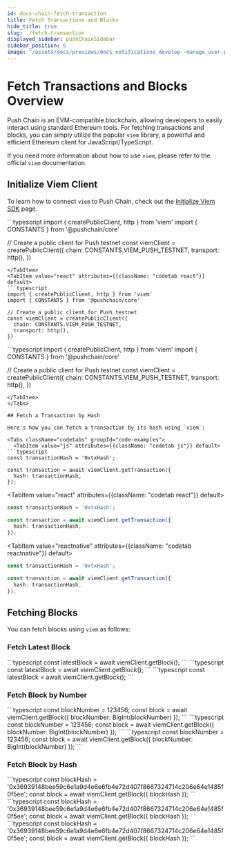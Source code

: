 ```yaml
---
id: docs-chain-fetch-transaction
title: Fetch Transactions and Blocks
hide_title: true
slug: ./fetch-transaction
displayed_sidebar: pushChainSidebar
sidebar_position: 6
image: "/assets/docs/previews/docs_notifications_develop--manage_user.png"
---
```


# Fetch Transactions and Blocks Overview

Push Chain is an EVM-compatible blockchain, allowing developers to easily interact using standard Ethereum tools. For fetching transactions and blocks, you can simply utilize the popular `viem` library, a powerful and efficient Ethereum client for JavaScript/TypeScript.

If you need more information about how to use `viem`, please refer to the official `viem` documentation.

<head>
  <title>{`Fetch Transaction | Push Chain | Push Documentation`}</title>
</head>


## Initialize Viem Client

To learn how to connect `viem` to Push Chain, check out the [Initialize Viem SDK](../initialize-viem-sdk) page.

<Tabs className="codetabs" groupId="code-examples">
<TabItem value="js" attributes={{className: "codetab js"}} default>
```typescript
import { createPublicClient, http } from 'viem'
import { CONSTANTS } from '@pushchain/core'

// Create a public client for Push testnet
const viemClient = createPublicClient({
  chain: CONSTANTS.VIEM_PUSH_TESTNET,
  transport: http(),
})
```
</TabItem>
<TabItem value="react" attributes={{className: "codetab react"}} default>
```typescript
import { createPublicClient, http } from 'viem'
import { CONSTANTS } from '@pushchain/core'

// Create a public client for Push testnet
const viemClient = createPublicClient({
  chain: CONSTANTS.VIEM_PUSH_TESTNET,
  transport: http(),
})
```
</TabItem>
<TabItem value="reactnative" attributes={{className: "codetab reactnative"}} default>
```typescript
import { createPublicClient, http } from 'viem'
import { CONSTANTS } from '@pushchain/core'

// Create a public client for Push testnet
const viemClient = createPublicClient({
  chain: CONSTANTS.VIEM_PUSH_TESTNET,
  transport: http(),
})
```
</TabItem>
</Tabs>

## Fetch a Transaction by Hash

Here's how you can fetch a transaction by its hash using `viem`:

<Tabs className="codetabs" groupId="code-examples">
  <TabItem value="js" attributes={{className: "codetab js"}} default>
```typescript
const transactionHash = '0xtxHash';

const transaction = await viemClient.getTransaction({
  hash: transactionHash,
});
```
  </TabItem>

  <TabItem value="react" attributes={{className: "codetab react"}} default>
```typescript
const transactionHash = '0xtxHash';

const transaction = await viemClient.getTransaction({
  hash: transactionHash,
});
```
  </TabItem>

  <TabItem value="reactnative" attributes={{className: "codetab reactnative"}} default>
```typescript
const transactionHash = '0xtxHash';

const transaction = await viemClient.getTransaction({
  hash: transactionHash,
});
```
  </TabItem>
</Tabs>


## Fetching Blocks

You can fetch blocks using `viem` as follows:

### Fetch Latest Block

<Tabs className="codetabs" groupId="code-examples">
<TabItem value="js" attributes={{className: "codetab js"}} default>
```typescript
const latestBlock = await viemClient.getBlock();
```
</TabItem>
<TabItem value="react" attributes={{className: "codetab react"}} default>
```typescript
const latestBlock = await viemClient.getBlock();
```
</TabItem>
<TabItem value="reactnative" attributes={{className: "codetab reactnative"}} default>
```typescript
const latestBlock = await viemClient.getBlock();
```
</TabItem>
</Tabs>

### Fetch Block by Number

<Tabs className="codetabs" groupId="code-examples">
<TabItem value="js" attributes={{className: "codetab js"}} default>
```typescript
const blockNumber = 123456;
const block = await viemClient.getBlock({ blockNumber: BigInt(blockNumber) });
```
</TabItem>
<TabItem value="react" attributes={{className: "codetab react"}} default>
```typescript
const blockNumber = 123456;
const block = await viemClient.getBlock({ blockNumber: BigInt(blockNumber) });
```
</TabItem>
<TabItem value="reactnative" attributes={{className: "codetab reactnative"}} default>
```typescript
const blockNumber = 123456;
const block = await viemClient.getBlock({ blockNumber: BigInt(blockNumber) });
```
</TabItem>
</Tabs>

### Fetch Block by Hash

<Tabs className="codetabs" groupId="code-examples">
<TabItem value="js" attributes={{className: "codetab js"}} default>
```typescript
const blockHash = '0x36939148bee59c6e1a9d4e6e6fb4e72d407f8667324714c206e64e1485f0f5ee';
const block = await viemClient.getBlock({ blockHash });
```
</TabItem>
<TabItem value="react" attributes={{className: "codetab react"}} default>
```typescript
const blockHash = '0x36939148bee59c6e1a9d4e6e6fb4e72d407f8667324714c206e64e1485f0f5ee';
const block = await viemClient.getBlock({ blockHash });
```
</TabItem>
<TabItem value="reactnative" attributes={{className: "codetab reactnative"}} default>
```typescript
const blockHash = '0x36939148bee59c6e1a9d4e6e6fb4e72d407f8667324714c206e64e1485f0f5ee';
const block = await viemClient.getBlock({ blockHash });
```
</TabItem>
</Tabs>

